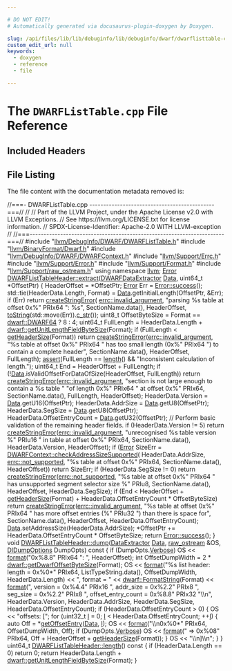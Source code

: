 ```yaml
---

# DO NOT EDIT!
# Automatically generated via docusaurus-plugin-doxygen by Doxygen.

slug: /api/files/lib/lib/debuginfo/lib/debuginfo/dwarf/dwarflisttable-cpp
custom_edit_url: null
keywords:
  - doxygen
  - reference
  - file

---
```





# The `DWARFListTable.cpp` File Reference

<DoxygenPage pluginConfig={pluginConfig}>



## Included Headers

<IncludesList>
<IncludesListItem
  filePath="llvm/DebugInfo/DWARF/DWARFListTable.h"
  permalink="/docs/api/files/include/include/llvm/include/llvm/debuginfo/include/llvm/debuginfo/dwarf/dwarflisttable-h"
  isLocal="true" />
<IncludesListItem
  filePath="llvm/BinaryFormat/Dwarf.h"
  permalink="/docs/api/files/include/include/llvm/include/llvm/binaryformat/dwarf-h"
  isLocal="true" />
<IncludesListItem
  filePath="llvm/DebugInfo/DWARF/DWARFContext.h"
  permalink="/docs/api/files/include/include/llvm/include/llvm/debuginfo/include/llvm/debuginfo/dwarf/dwarfcontext-h"
  isLocal="true" />
<IncludesListItem
  filePath="llvm/Support/Errc.h"
  permalink="/docs/api/files/include/include/llvm/include/llvm/support/errc-h"
  isLocal="true" />
<IncludesListItem
  filePath="llvm/Support/Error.h"
  permalink="/docs/api/files/include/include/llvm/include/llvm/support/error-h"
  isLocal="true" />
<IncludesListItem
  filePath="llvm/Support/Format.h"
  permalink="/docs/api/files/include/include/llvm/include/llvm/support/format-h"
  isLocal="true" />
<IncludesListItem
  filePath="llvm/Support/raw_ostream.h"
  permalink="/docs/api/files/include/include/llvm/include/llvm/support/raw-ostream-h"
  isLocal="true" />
</IncludesList>


## File Listing

The file content with the documentation metadata removed is:

<ProgramListing>

<Link id="l00001" /><CodeLine lineNumber="1"><span class="doxyHighlightComment">//===- DWARFListTable.cpp ---------------------------------------------===//</span></CodeLine>
<Link id="l00002" /><CodeLine lineNumber="2"><span class="doxyHighlightComment">//</span></CodeLine>
<Link id="l00003" /><CodeLine lineNumber="3"><span class="doxyHighlightComment">// Part of the LLVM Project, under the Apache License v2.0 with LLVM Exceptions.</span></CodeLine>
<Link id="l00004" /><CodeLine lineNumber="4"><span class="doxyHighlightComment">// See https://llvm.org/LICENSE.txt for license information.</span></CodeLine>
<Link id="l00005" /><CodeLine lineNumber="5"><span class="doxyHighlightComment">// SPDX-License-Identifier: Apache-2.0 WITH LLVM-exception</span></CodeLine>
<Link id="l00006" /><CodeLine lineNumber="6"><span class="doxyHighlightComment">//</span></CodeLine>
<Link id="l00007" /><CodeLine lineNumber="7"><span class="doxyHighlightComment">//===----------------------------------------------------------------------===//</span></CodeLine>
<Link id="l00008" /><CodeLine lineNumber="8"></CodeLine>
<Link id="l00009" /><CodeLine lineNumber="9"><span class="doxyHighlightPreprocessor">#include &quot;<a href="/docs/api/files/include/include/llvm/include/llvm/debuginfo/include/llvm/debuginfo/dwarf/dwarflisttable-h">llvm/DebugInfo/DWARF/DWARFListTable.h</a>&quot;</span></CodeLine>
<Link id="l00010" /><CodeLine lineNumber="10"><span class="doxyHighlightPreprocessor">#include &quot;<a href="/docs/api/files/include/include/llvm/include/llvm/binaryformat/dwarf-h">llvm/BinaryFormat/Dwarf.h</a>&quot;</span></CodeLine>
<Link id="l00011" /><CodeLine lineNumber="11"><span class="doxyHighlightPreprocessor">#include &quot;<a href="/docs/api/files/include/include/llvm/include/llvm/debuginfo/include/llvm/debuginfo/dwarf/dwarfcontext-h">llvm/DebugInfo/DWARF/DWARFContext.h</a>&quot;</span></CodeLine>
<Link id="l00012" /><CodeLine lineNumber="12"><span class="doxyHighlightPreprocessor">#include &quot;<a href="/docs/api/files/include/include/llvm/include/llvm/support/errc-h">llvm/Support/Errc.h</a>&quot;</span></CodeLine>
<Link id="l00013" /><CodeLine lineNumber="13"><span class="doxyHighlightPreprocessor">#include &quot;<a href="/docs/api/files/include/include/llvm/include/llvm/support/error-h">llvm/Support/Error.h</a>&quot;</span></CodeLine>
<Link id="l00014" /><CodeLine lineNumber="14"><span class="doxyHighlightPreprocessor">#include &quot;<a href="/docs/api/files/include/include/llvm/include/llvm/support/format-h">llvm/Support/Format.h</a>&quot;</span></CodeLine>
<Link id="l00015" /><CodeLine lineNumber="15"><span class="doxyHighlightPreprocessor">#include &quot;<a href="/docs/api/files/include/include/llvm/include/llvm/support/raw-ostream-h">llvm/Support/raw&#95;ostream.h</a>&quot;</span></CodeLine>
<Link id="l00016" /><CodeLine lineNumber="16"></CodeLine>
<Link id="l00017" /><CodeLine lineNumber="17"><span class="doxyHighlightKeyword">using namespace </span><span class="doxyHighlight"><a href="/docs/api/namespaces/llvm">llvm</a>;</span></CodeLine>
<Link id="l00018" /><CodeLine lineNumber="18"></CodeLine>
<Link id="l00019" /><CodeLine lineNumber="19" lineLink="/docs/api/classes/llvm/dwarflisttableheader/#a1a4f52d08af4f50e2e5b0f2ea73fe12f"><span class="doxyHighlight"><a href="/docs/api/classes/llvm/error">Error</a> <a href="/docs/api/classes/llvm/dwarflisttableheader/#a1a4f52d08af4f50e2e5b0f2ea73fe12f">DWARFListTableHeader::extract</a>(<a href="/docs/api/classes/llvm/dwarfdataextractor">DWARFDataExtractor</a> <a href="/docs/api/namespaces/llvm/#aa20539e89704d20b98b97e9c3feac934">Data</a>,</span></CodeLine>
<Link id="l00020" /><CodeLine lineNumber="20"><span class="doxyHighlight">                                    uint64&#95;t &#42;OffsetPtr) &#123;</span></CodeLine>
<Link id="l00021" /><CodeLine lineNumber="21"><span class="doxyHighlight">  HeaderOffset = &#42;OffsetPtr;</span></CodeLine>
<Link id="l00022" /><CodeLine lineNumber="22"><span class="doxyHighlight">  <a href="/docs/api/classes/llvm/error">Error</a> Err = <a href="/docs/api/classes/llvm/error/#a4dfd0813c3d0e0a30439b5a3e9196b59">Error::success</a>();</span></CodeLine>
<Link id="l00023" /><CodeLine lineNumber="23"></CodeLine>
<Link id="l00024" /><CodeLine lineNumber="24"><span class="doxyHighlight">  std::tie(HeaderData.Length, Format) = <a href="/docs/api/namespaces/llvm/#aa20539e89704d20b98b97e9c3feac934">Data</a>.getInitialLength(OffsetPtr, &amp;Err);</span></CodeLine>
<Link id="l00025" /><CodeLine lineNumber="25"><span class="doxyHighlight">  </span><span class="doxyHighlightKeywordFlow">if</span><span class="doxyHighlight"> (Err)</span></CodeLine>
<Link id="l00026" /><CodeLine lineNumber="26"><span class="doxyHighlight">    </span><span class="doxyHighlightKeywordFlow">return</span><span class="doxyHighlight"> <a href="/docs/api/namespaces/llvm/#a4d2fd926089a58d482fb67a362e11bad">createStringError</a>(</span></CodeLine>
<Link id="l00027" /><CodeLine lineNumber="27"><span class="doxyHighlight">        <a href="/docs/api/namespaces/llvm/#a59739a4f15fb2ec57a6b7fcfe938546bae55d43eabeefe5a8271b4a3c898bd18f">errc::invalid&#95;argument</a>, </span><span class="doxyHighlightStringLiteral">&quot;parsing %s table at offset 0x%&quot;</span><span class="doxyHighlight"> PRIx64 </span><span class="doxyHighlightStringLiteral">&quot;: %s&quot;</span><span class="doxyHighlight">,</span></CodeLine>
<Link id="l00028" /><CodeLine lineNumber="28"><span class="doxyHighlight">        SectionName.data(), HeaderOffset, <a href="/docs/api/namespaces/llvm/#aba83a013c55b19255697393a10d9165e">toString</a>(std::move(Err)).<a href="/docs/api/namespaces/llvm/#a2e3d3da964f7eb14ef2eabf0c4a08ba5">c&#95;str</a>());</span></CodeLine>
<Link id="l00029" /><CodeLine lineNumber="29"></CodeLine>
<Link id="l00030" /><CodeLine lineNumber="30"><span class="doxyHighlight">  uint8&#95;t OffsetByteSize = Format == <a href="/docs/api/namespaces/llvm/dwarf/#a79a43a947d26afb3f2a388f2f7a3a8c8a34b4d38e06d609b405f4a79c223ed8d2">dwarf::DWARF64</a> ? 8 : 4;</span></CodeLine>
<Link id="l00031" /><CodeLine lineNumber="31"><span class="doxyHighlight">  uint64&#95;t FullLength =</span></CodeLine>
<Link id="l00032" /><CodeLine lineNumber="32"><span class="doxyHighlight">      HeaderData.Length + <a href="/docs/api/namespaces/llvm/dwarf/#a0b741aef91502fa04c0f5265a58ba45c">dwarf::getUnitLengthFieldByteSize</a>(Format);</span></CodeLine>
<Link id="l00033" /><CodeLine lineNumber="33"><span class="doxyHighlight">  </span><span class="doxyHighlightKeywordFlow">if</span><span class="doxyHighlight"> (FullLength &lt; <a href="/docs/api/classes/llvm/dwarflisttableheader/#a1374388723b168fd14a77c5188d4a7db">getHeaderSize</a>(Format))</span></CodeLine>
<Link id="l00034" /><CodeLine lineNumber="34"><span class="doxyHighlight">    </span><span class="doxyHighlightKeywordFlow">return</span><span class="doxyHighlight"> <a href="/docs/api/namespaces/llvm/#a4d2fd926089a58d482fb67a362e11bad">createStringError</a>(<a href="/docs/api/namespaces/llvm/#a59739a4f15fb2ec57a6b7fcfe938546bae55d43eabeefe5a8271b4a3c898bd18f">errc::invalid&#95;argument</a>,</span></CodeLine>
<Link id="l00035" /><CodeLine lineNumber="35"><span class="doxyHighlight">                       </span><span class="doxyHighlightStringLiteral">&quot;%s table at offset 0x%&quot;</span><span class="doxyHighlight"> PRIx64</span></CodeLine>
<Link id="l00036" /><CodeLine lineNumber="36"><span class="doxyHighlight">                       </span><span class="doxyHighlightStringLiteral">&quot; has too small length (0x%&quot;</span><span class="doxyHighlight"> PRIx64</span></CodeLine>
<Link id="l00037" /><CodeLine lineNumber="37"><span class="doxyHighlight">                       </span><span class="doxyHighlightStringLiteral">&quot;) to contain a complete header&quot;</span><span class="doxyHighlight">,</span></CodeLine>
<Link id="l00038" /><CodeLine lineNumber="38"><span class="doxyHighlight">                       SectionName.data(), HeaderOffset, FullLength);</span></CodeLine>
<Link id="l00039" /><CodeLine lineNumber="39"><span class="doxyHighlight">  <a href="/docs/api/files/lib/lib/target/lib/target/amdgpu/silowercontrolflow-cpp/#a4868c5d81c5ccc98c47aeab6244346a0">assert</a>(FullLength == <a href="/docs/api/classes/llvm/dwarflisttableheader/#ad57f13e13def9a42ea39b34bc323ca01">length</a>() &amp;&amp; </span><span class="doxyHighlightStringLiteral">&quot;Inconsistent calculation of length.&quot;</span><span class="doxyHighlight">);</span></CodeLine>
<Link id="l00040" /><CodeLine lineNumber="40"><span class="doxyHighlight">  uint64&#95;t End = HeaderOffset + FullLength;</span></CodeLine>
<Link id="l00041" /><CodeLine lineNumber="41"><span class="doxyHighlight">  </span><span class="doxyHighlightKeywordFlow">if</span><span class="doxyHighlight"> (!<a href="/docs/api/namespaces/llvm/#aa20539e89704d20b98b97e9c3feac934">Data</a>.isValidOffsetForDataOfSize(HeaderOffset, FullLength))</span></CodeLine>
<Link id="l00042" /><CodeLine lineNumber="42"><span class="doxyHighlight">    </span><span class="doxyHighlightKeywordFlow">return</span><span class="doxyHighlight"> <a href="/docs/api/namespaces/llvm/#a4d2fd926089a58d482fb67a362e11bad">createStringError</a>(<a href="/docs/api/namespaces/llvm/#a59739a4f15fb2ec57a6b7fcfe938546bae55d43eabeefe5a8271b4a3c898bd18f">errc::invalid&#95;argument</a>,</span></CodeLine>
<Link id="l00043" /><CodeLine lineNumber="43"><span class="doxyHighlight">                       </span><span class="doxyHighlightStringLiteral">&quot;section is not large enough to contain a %s table &quot;</span></CodeLine>
<Link id="l00044" /><CodeLine lineNumber="44"><span class="doxyHighlight">                       </span><span class="doxyHighlightStringLiteral">&quot;of length 0x%&quot;</span><span class="doxyHighlight"> PRIx64 </span><span class="doxyHighlightStringLiteral">&quot; at offset 0x%&quot;</span><span class="doxyHighlight"> PRIx64,</span></CodeLine>
<Link id="l00045" /><CodeLine lineNumber="45"><span class="doxyHighlight">                       SectionName.data(), FullLength, HeaderOffset);</span></CodeLine>
<Link id="l00046" /><CodeLine lineNumber="46"></CodeLine>
<Link id="l00047" /><CodeLine lineNumber="47"><span class="doxyHighlight">  HeaderData.Version = <a href="/docs/api/namespaces/llvm/#aa20539e89704d20b98b97e9c3feac934">Data</a>.getU16(OffsetPtr);</span></CodeLine>
<Link id="l00048" /><CodeLine lineNumber="48"><span class="doxyHighlight">  HeaderData.AddrSize = <a href="/docs/api/namespaces/llvm/#aa20539e89704d20b98b97e9c3feac934">Data</a>.getU8(OffsetPtr);</span></CodeLine>
<Link id="l00049" /><CodeLine lineNumber="49"><span class="doxyHighlight">  HeaderData.SegSize = <a href="/docs/api/namespaces/llvm/#aa20539e89704d20b98b97e9c3feac934">Data</a>.getU8(OffsetPtr);</span></CodeLine>
<Link id="l00050" /><CodeLine lineNumber="50"><span class="doxyHighlight">  HeaderData.OffsetEntryCount = <a href="/docs/api/namespaces/llvm/#aa20539e89704d20b98b97e9c3feac934">Data</a>.getU32(OffsetPtr);</span></CodeLine>
<Link id="l00051" /><CodeLine lineNumber="51"></CodeLine>
<Link id="l00052" /><CodeLine lineNumber="52"><span class="doxyHighlight">  </span><span class="doxyHighlightComment">// Perform basic validation of the remaining header fields.</span></CodeLine>
<Link id="l00053" /><CodeLine lineNumber="53"><span class="doxyHighlight">  </span><span class="doxyHighlightKeywordFlow">if</span><span class="doxyHighlight"> (HeaderData.Version != 5)</span></CodeLine>
<Link id="l00054" /><CodeLine lineNumber="54"><span class="doxyHighlight">    </span><span class="doxyHighlightKeywordFlow">return</span><span class="doxyHighlight"> <a href="/docs/api/namespaces/llvm/#a4d2fd926089a58d482fb67a362e11bad">createStringError</a>(<a href="/docs/api/namespaces/llvm/#a59739a4f15fb2ec57a6b7fcfe938546bae55d43eabeefe5a8271b4a3c898bd18f">errc::invalid&#95;argument</a>,</span></CodeLine>
<Link id="l00055" /><CodeLine lineNumber="55"><span class="doxyHighlight">                       </span><span class="doxyHighlightStringLiteral">&quot;unrecognised %s table version %&quot;</span><span class="doxyHighlight"> PRIu16</span></CodeLine>
<Link id="l00056" /><CodeLine lineNumber="56"><span class="doxyHighlight">                       </span><span class="doxyHighlightStringLiteral">&quot; in table at offset 0x%&quot;</span><span class="doxyHighlight"> PRIx64,</span></CodeLine>
<Link id="l00057" /><CodeLine lineNumber="57"><span class="doxyHighlight">                       SectionName.data(), HeaderData.Version, HeaderOffset);</span></CodeLine>
<Link id="l00058" /><CodeLine lineNumber="58"><span class="doxyHighlight">  </span><span class="doxyHighlightKeywordFlow">if</span><span class="doxyHighlight"> (<a href="/docs/api/classes/llvm/error">Error</a> SizeErr = <a href="/docs/api/classes/llvm/dwarfcontext/#a62e2d6aade48552d756381ef9336576a">DWARFContext::checkAddressSizeSupported</a>(</span></CodeLine>
<Link id="l00059" /><CodeLine lineNumber="59"><span class="doxyHighlight">          HeaderData.AddrSize, <a href="/docs/api/namespaces/llvm/#a59739a4f15fb2ec57a6b7fcfe938546baa55e82356e9721946aa9ba954733c6f0">errc::not&#95;supported</a>,</span></CodeLine>
<Link id="l00060" /><CodeLine lineNumber="60"><span class="doxyHighlight">          </span><span class="doxyHighlightStringLiteral">&quot;%s table at offset 0x%&quot;</span><span class="doxyHighlight"> PRIx64, SectionName.data(), HeaderOffset))</span></CodeLine>
<Link id="l00061" /><CodeLine lineNumber="61"><span class="doxyHighlight">    </span><span class="doxyHighlightKeywordFlow">return</span><span class="doxyHighlight"> SizeErr;</span></CodeLine>
<Link id="l00062" /><CodeLine lineNumber="62"><span class="doxyHighlight">  </span><span class="doxyHighlightKeywordFlow">if</span><span class="doxyHighlight"> (HeaderData.SegSize != 0)</span></CodeLine>
<Link id="l00063" /><CodeLine lineNumber="63"><span class="doxyHighlight">    </span><span class="doxyHighlightKeywordFlow">return</span><span class="doxyHighlight"> <a href="/docs/api/namespaces/llvm/#a4d2fd926089a58d482fb67a362e11bad">createStringError</a>(<a href="/docs/api/namespaces/llvm/#a59739a4f15fb2ec57a6b7fcfe938546baa55e82356e9721946aa9ba954733c6f0">errc::not&#95;supported</a>,</span></CodeLine>
<Link id="l00064" /><CodeLine lineNumber="64"><span class="doxyHighlight">                       </span><span class="doxyHighlightStringLiteral">&quot;%s table at offset 0x%&quot;</span><span class="doxyHighlight"> PRIx64</span></CodeLine>
<Link id="l00065" /><CodeLine lineNumber="65"><span class="doxyHighlight">                       </span><span class="doxyHighlightStringLiteral">&quot; has unsupported segment selector size %&quot;</span><span class="doxyHighlight"> PRIu8,</span></CodeLine>
<Link id="l00066" /><CodeLine lineNumber="66"><span class="doxyHighlight">                       SectionName.data(), HeaderOffset, HeaderData.SegSize);</span></CodeLine>
<Link id="l00067" /><CodeLine lineNumber="67"><span class="doxyHighlight">  </span><span class="doxyHighlightKeywordFlow">if</span><span class="doxyHighlight"> (End &lt; HeaderOffset + <a href="/docs/api/classes/llvm/dwarflisttableheader/#a1374388723b168fd14a77c5188d4a7db">getHeaderSize</a>(Format) +</span></CodeLine>
<Link id="l00068" /><CodeLine lineNumber="68"><span class="doxyHighlight">                HeaderData.OffsetEntryCount &#42; OffsetByteSize)</span></CodeLine>
<Link id="l00069" /><CodeLine lineNumber="69"><span class="doxyHighlight">    </span><span class="doxyHighlightKeywordFlow">return</span><span class="doxyHighlight"> <a href="/docs/api/namespaces/llvm/#a4d2fd926089a58d482fb67a362e11bad">createStringError</a>(<a href="/docs/api/namespaces/llvm/#a59739a4f15fb2ec57a6b7fcfe938546bae55d43eabeefe5a8271b4a3c898bd18f">errc::invalid&#95;argument</a>,</span></CodeLine>
<Link id="l00070" /><CodeLine lineNumber="70"><span class="doxyHighlight">        </span><span class="doxyHighlightStringLiteral">&quot;%s table at offset 0x%&quot;</span><span class="doxyHighlight"> PRIx64 </span><span class="doxyHighlightStringLiteral">&quot; has more offset entries (%&quot;</span><span class="doxyHighlight"> PRIu32</span></CodeLine>
<Link id="l00071" /><CodeLine lineNumber="71"><span class="doxyHighlight">        </span><span class="doxyHighlightStringLiteral">&quot;) than there is space for&quot;</span><span class="doxyHighlight">,</span></CodeLine>
<Link id="l00072" /><CodeLine lineNumber="72"><span class="doxyHighlight">        SectionName.data(), HeaderOffset, HeaderData.OffsetEntryCount);</span></CodeLine>
<Link id="l00073" /><CodeLine lineNumber="73"><span class="doxyHighlight">  <a href="/docs/api/namespaces/llvm/#aa20539e89704d20b98b97e9c3feac934">Data</a>.setAddressSize(HeaderData.AddrSize);</span></CodeLine>
<Link id="l00074" /><CodeLine lineNumber="74"><span class="doxyHighlight">  &#42;OffsetPtr += HeaderData.OffsetEntryCount &#42; OffsetByteSize;</span></CodeLine>
<Link id="l00075" /><CodeLine lineNumber="75"><span class="doxyHighlight">  </span><span class="doxyHighlightKeywordFlow">return</span><span class="doxyHighlight"> <a href="/docs/api/classes/llvm/error/#a4dfd0813c3d0e0a30439b5a3e9196b59">Error::success</a>();</span></CodeLine>
<Link id="l00076" /><CodeLine lineNumber="76"><span class="doxyHighlight">&#125;</span></CodeLine>
<Link id="l00077" /><CodeLine lineNumber="77"></CodeLine>
<Link id="l00078" /><CodeLine lineNumber="78" lineLink="/docs/api/classes/llvm/dwarflisttableheader/#a5878d6c62b444d6d4dc49581e39091e1"><span class="doxyHighlightKeywordType">void</span><span class="doxyHighlight"> <a href="/docs/api/classes/llvm/dwarflisttableheader/#a5878d6c62b444d6d4dc49581e39091e1">DWARFListTableHeader::dump</a>(<a href="/docs/api/classes/llvm/dataextractor">DataExtractor</a> <a href="/docs/api/namespaces/llvm/#aa20539e89704d20b98b97e9c3feac934">Data</a>, <a href="/docs/api/classes/llvm/raw-ostream">raw&#95;ostream</a> &amp;OS,</span></CodeLine>
<Link id="l00079" /><CodeLine lineNumber="79"><span class="doxyHighlight">                                <a href="/docs/api/structs/llvm/didumpoptions">DIDumpOptions</a> DumpOpts)</span><span class="doxyHighlightKeyword"> const </span><span class="doxyHighlight">&#123;</span></CodeLine>
<Link id="l00080" /><CodeLine lineNumber="80"><span class="doxyHighlight">  </span><span class="doxyHighlightKeywordFlow">if</span><span class="doxyHighlight"> (DumpOpts.<a href="/docs/api/structs/llvm/didumpoptions/#add6a33649e764a95f041d7b8358a019e">Verbose</a>)</span></CodeLine>
<Link id="l00081" /><CodeLine lineNumber="81"><span class="doxyHighlight">    OS &lt;&lt; <a href="/docs/api/namespaces/llvm/#a939bc2108d47080767f0c06ba56caec7">format</a>(</span><span class="doxyHighlightStringLiteral">&quot;0x%8.8&quot;</span><span class="doxyHighlight"> PRIx64 </span><span class="doxyHighlightStringLiteral">&quot;: &quot;</span><span class="doxyHighlight">, HeaderOffset);</span></CodeLine>
<Link id="l00082" /><CodeLine lineNumber="82"><span class="doxyHighlight">  </span><span class="doxyHighlightKeywordType">int</span><span class="doxyHighlight"> OffsetDumpWidth = 2 &#42; <a href="/docs/api/namespaces/llvm/dwarf/#aa234436b20c856bcf616330ffcad6939">dwarf::getDwarfOffsetByteSize</a>(Format);</span></CodeLine>
<Link id="l00083" /><CodeLine lineNumber="83"><span class="doxyHighlight">  OS &lt;&lt; <a href="/docs/api/namespaces/llvm/#a939bc2108d47080767f0c06ba56caec7">format</a>(</span><span class="doxyHighlightStringLiteral">&quot;%s list header: length = 0x%0&#42;&quot;</span><span class="doxyHighlight"> PRIx64, ListTypeString.data(),</span></CodeLine>
<Link id="l00084" /><CodeLine lineNumber="84"><span class="doxyHighlight">               OffsetDumpWidth, HeaderData.Length)</span></CodeLine>
<Link id="l00085" /><CodeLine lineNumber="85"><span class="doxyHighlight">     &lt;&lt; </span><span class="doxyHighlightStringLiteral">&quot;, format = &quot;</span><span class="doxyHighlight"> &lt;&lt; <a href="/docs/api/groups/dwarfconstantsdumping/#gaad973adc80fce80cd7fb76d263240436">dwarf::FormatString</a>(Format)</span></CodeLine>
<Link id="l00086" /><CodeLine lineNumber="86"><span class="doxyHighlight">     &lt;&lt; <a href="/docs/api/namespaces/llvm/#a939bc2108d47080767f0c06ba56caec7">format</a>(</span><span class="doxyHighlightStringLiteral">&quot;, version = 0x%4.4&quot;</span><span class="doxyHighlight"> PRIx16 </span><span class="doxyHighlightStringLiteral">&quot;, addr&#95;size = 0x%2.2&quot;</span><span class="doxyHighlight"> PRIx8</span></CodeLine>
<Link id="l00087" /><CodeLine lineNumber="87"><span class="doxyHighlight">               </span><span class="doxyHighlightStringLiteral">&quot;, seg&#95;size = 0x%2.2&quot;</span><span class="doxyHighlight"> PRIx8</span></CodeLine>
<Link id="l00088" /><CodeLine lineNumber="88"><span class="doxyHighlight">               </span><span class="doxyHighlightStringLiteral">&quot;, offset&#95;entry&#95;count = 0x%8.8&quot;</span><span class="doxyHighlight"> PRIx32 </span><span class="doxyHighlightStringLiteral">&quot;\\n&quot;</span><span class="doxyHighlight">,</span></CodeLine>
<Link id="l00089" /><CodeLine lineNumber="89"><span class="doxyHighlight">               HeaderData.Version, HeaderData.AddrSize, HeaderData.SegSize,</span></CodeLine>
<Link id="l00090" /><CodeLine lineNumber="90"><span class="doxyHighlight">               HeaderData.OffsetEntryCount);</span></CodeLine>
<Link id="l00091" /><CodeLine lineNumber="91"></CodeLine>
<Link id="l00092" /><CodeLine lineNumber="92"><span class="doxyHighlight">  </span><span class="doxyHighlightKeywordFlow">if</span><span class="doxyHighlight"> (HeaderData.OffsetEntryCount &gt; 0) &#123;</span></CodeLine>
<Link id="l00093" /><CodeLine lineNumber="93"><span class="doxyHighlight">    OS &lt;&lt; </span><span class="doxyHighlightStringLiteral">&quot;offsets: &#91;&quot;</span><span class="doxyHighlight">;</span></CodeLine>
<Link id="l00094" /><CodeLine lineNumber="94"><span class="doxyHighlight">    </span><span class="doxyHighlightKeywordFlow">for</span><span class="doxyHighlight"> (uint32&#95;t <a href="/docs/api/files/lib/lib/support/md5-cpp/#ac0eafdc9ee161b71e7af98af736952fd">I</a> = 0; <a href="/docs/api/files/lib/lib/support/md5-cpp/#ac0eafdc9ee161b71e7af98af736952fd">I</a> &lt; HeaderData.OffsetEntryCount; ++<a href="/docs/api/files/lib/lib/support/md5-cpp/#ac0eafdc9ee161b71e7af98af736952fd">I</a>) &#123;</span></CodeLine>
<Link id="l00095" /><CodeLine lineNumber="95"><span class="doxyHighlight">      </span><span class="doxyHighlightKeyword">auto</span><span class="doxyHighlight"> Off = &#42;<a href="/docs/api/classes/llvm/dwarflisttableheader/#a3c1d6e1effdc93963e12868a6c193d49">getOffsetEntry</a>(<a href="/docs/api/namespaces/llvm/#aa20539e89704d20b98b97e9c3feac934">Data</a>, <a href="/docs/api/files/lib/lib/support/md5-cpp/#ac0eafdc9ee161b71e7af98af736952fd">I</a>);</span></CodeLine>
<Link id="l00096" /><CodeLine lineNumber="96"><span class="doxyHighlight">      OS &lt;&lt; <a href="/docs/api/namespaces/llvm/#a939bc2108d47080767f0c06ba56caec7">format</a>(</span><span class="doxyHighlightStringLiteral">&quot;\\n0x%0&#42;&quot;</span><span class="doxyHighlight"> PRIx64, OffsetDumpWidth, Off);</span></CodeLine>
<Link id="l00097" /><CodeLine lineNumber="97"><span class="doxyHighlight">      </span><span class="doxyHighlightKeywordFlow">if</span><span class="doxyHighlight"> (DumpOpts.<a href="/docs/api/structs/llvm/didumpoptions/#add6a33649e764a95f041d7b8358a019e">Verbose</a>)</span></CodeLine>
<Link id="l00098" /><CodeLine lineNumber="98"><span class="doxyHighlight">        OS &lt;&lt; <a href="/docs/api/namespaces/llvm/#a939bc2108d47080767f0c06ba56caec7">format</a>(</span><span class="doxyHighlightStringLiteral">&quot; =&gt; 0x%08&quot;</span><span class="doxyHighlight"> PRIx64,</span></CodeLine>
<Link id="l00099" /><CodeLine lineNumber="99"><span class="doxyHighlight">                     Off + HeaderOffset + <a href="/docs/api/classes/llvm/dwarflisttableheader/#a1374388723b168fd14a77c5188d4a7db">getHeaderSize</a>(Format));</span></CodeLine>
<Link id="l00100" /><CodeLine lineNumber="100"><span class="doxyHighlight">    &#125;</span></CodeLine>
<Link id="l00101" /><CodeLine lineNumber="101"><span class="doxyHighlight">    OS &lt;&lt; </span><span class="doxyHighlightStringLiteral">&quot;\\n&#93;\\n&quot;</span><span class="doxyHighlight">;</span></CodeLine>
<Link id="l00102" /><CodeLine lineNumber="102"><span class="doxyHighlight">  &#125;</span></CodeLine>
<Link id="l00103" /><CodeLine lineNumber="103"><span class="doxyHighlight">&#125;</span></CodeLine>
<Link id="l00104" /><CodeLine lineNumber="104"></CodeLine>
<Link id="l00105" /><CodeLine lineNumber="105" lineLink="/docs/api/classes/llvm/dwarflisttableheader/#ad57f13e13def9a42ea39b34bc323ca01"><span class="doxyHighlight">uint64&#95;t <a href="/docs/api/classes/llvm/dwarflisttableheader/#ad57f13e13def9a42ea39b34bc323ca01">DWARFListTableHeader::length</a>()</span><span class="doxyHighlightKeyword"> const </span><span class="doxyHighlight">&#123;</span></CodeLine>
<Link id="l00106" /><CodeLine lineNumber="106"><span class="doxyHighlight">  </span><span class="doxyHighlightKeywordFlow">if</span><span class="doxyHighlight"> (HeaderData.Length == 0)</span></CodeLine>
<Link id="l00107" /><CodeLine lineNumber="107"><span class="doxyHighlight">    </span><span class="doxyHighlightKeywordFlow">return</span><span class="doxyHighlight"> 0;</span></CodeLine>
<Link id="l00108" /><CodeLine lineNumber="108"><span class="doxyHighlight">  </span><span class="doxyHighlightKeywordFlow">return</span><span class="doxyHighlight"> HeaderData.Length + <a href="/docs/api/namespaces/llvm/dwarf/#a0b741aef91502fa04c0f5265a58ba45c">dwarf::getUnitLengthFieldByteSize</a>(Format);</span></CodeLine>
<Link id="l00109" /><CodeLine lineNumber="109"><span class="doxyHighlight">&#125;</span></CodeLine>

</ProgramListing>


</DoxygenPage>
